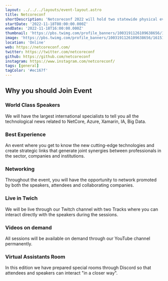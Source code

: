 ```yaml
---
layout: ../../../layouts/event-layout.astro
title: Netcoreconf
shortDescription: 'Netcoreconf 2022 will hold two statewide physical events dedicated exclusively to the development and consulting sector that seeks to discover and publicize new cutting edge technologies and create strategic links that generate joint synergies between industry professionals, companies and institutions.'
startDate: '2022-11-18T08:00:00.000Z'
endDate: '2022-11-18T16:00:00.000Z'
thumbnail: 'https://pbs.twimg.com/profile_banners/1003191126109638656/1615194312/1500x500'
image: 'https://pbs.twimg.com/profile_banners/1003191126109638656/1615194312/1500x500'
location: 'Online'
web: https://netcoreconf.com/
twitter: https://twitter.com/netcoreconf
github: https://github.com/netcoreconf
instagram: https://www.instagram.com/netcoreconf/
tags: [general]
tagColor: '#ec167f'
---
```


## Why you should Join Event

### World Class Speakers

We will have the largest international specialists to tell you all the technological news related to NetCore, Azure, Xamarin, IA, Big Data.

### Best Experience

An event where you get to know the new cutting-edge technologies and create strategic links that generate joint synergies between professionals in the sector, companies and institutions.

### Networking

Throughout the event, you will have the opportunity to network promoted by both the speakers, attendees and collaborating companies.

### Live in Twich

We will be live through our Twitch channel with two Tracks where you can interact directly with the speakers during the sessions.

### Videos on demand

All sessions will be available on demand through our YouTube channel permanently.

### Virtual Assistants Room

In this edition we have prepared special rooms through Discord so that attendees and speakers can interact "in a closer way".

